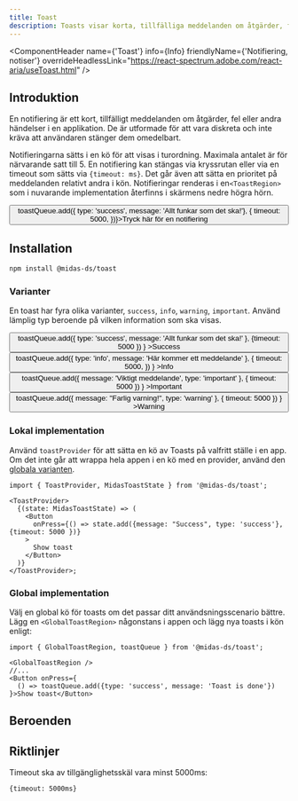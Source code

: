 ```yaml
---
title: Toast
description: Toasts visar korta, tillfälliga meddelanden om åtgärder, fel eller andra händelser i en applikation.
---
```



<ComponentHeader name={'Toast'} info={Info} friendlyName={'Notifiering, notiser'} overrideHeadlessLink="https://react-spectrum.adobe.com/react-aria/useToast.html" />

## Introduktion

En notifiering är ett kort, tillfälligt meddelanden om åtgärder, fel eller andra händelser i en applikation. De är utformade för att vara diskreta och inte kräva att användaren stänger dem omedelbart.

Notifieringarna sätts i en kö för att visas i turordning. Maximala antalet är för närvarande satt till 5. En notifiering kan stängas via kryssrutan
eller via en timeout som sätts via `{timeout: ms}`. Det går även att sätta en prioritet på meddelanden relativt andra i kön. Notifieringar renderas i en`<ToastRegion>` som i
nuvarande implementation återfinns i skärmens nedre högra hörn.


<section style={{ marginBottom: '1rem' }}>
  <GlobalToastRegion />
  <Button
    onPress={() => toastQueue.add({ type: 'success', message: 'Allt funkar som det ska!'}, {
        timeout: 5000,
    })}>Tryck här för en notifiering</Button>
</section>

## Installation

```bash npm2yarn
npm install @midas-ds/toast
```

### Varianter

En toast har fyra olika varianter, `success`, `info`, `warning`, `important`. Använd lämplig typ beroende på vilken information som ska visas.

<div style={{ display: 'flex', gap: '5px' }}>
  <Button
    onPress={() =>
      toastQueue.add({ type: 'success', message: 'Allt funkar som det ska!' }, {timeout: 5000 })
    }
  >Success</Button>
  <Button
    onPress={() =>
      toastQueue.add({ type: 'info', message: 'Här kommer ett meddelande' }, {
        timeout: 5000,
      })
    }
  >Info</Button>
  <Button
    onPress={() =>
      toastQueue.add({ message: 'Viktigt meddelande', type: 'important' }, { timeout: 5000 })
    }
  >Important</Button>
  <Button
    onPress={() =>
      toastQueue.add({ message: "Farlig varning!", type: 'warning' }, { timeout: 5000 })
    }
  >Warning</Button>
</div>

### Lokal implementation

Använd `toastProvider` för att sätta en kö av Toasts på valfritt ställe i en app. Om det inte går att wrappa hela appen i en kö med en provider,
använd den [globala varianten](#global-implementation).

```tsx
import { ToastProvider, MidasToastState } from '@midas-ds/toast';

<ToastProvider>
  {(state: MidasToastState) => (
    <Button
      onPress={() => state.add({message: "Success", type: 'success'}, {timeout: 5000 })}
    >
      Show toast
    </Button>
  )}
</ToastProvider>;
```

### Global implementation

Välj en global kö för toasts om det passar ditt användsningsscenario bättre. Lägg en `<GlobalToastRegion>` någonstans i appen
och lägg nya toasts i kön enligt:

```tsx
import { GlobalToastRegion, toastQueue } from '@midas-ds/toast';

<GlobalToastRegion />
//...
<Button onPress={
  () => toastQueue.add({type: 'success', message: 'Toast is done'})
}>Show toast</Button>
```

## Beroenden

<ComponentFooter info={Info}/>

## Riktlinjer
Timeout ska av tillgänglighetsskäl vara minst 5000ms:
 ```tsx
 {timeout: 5000ms}
```
